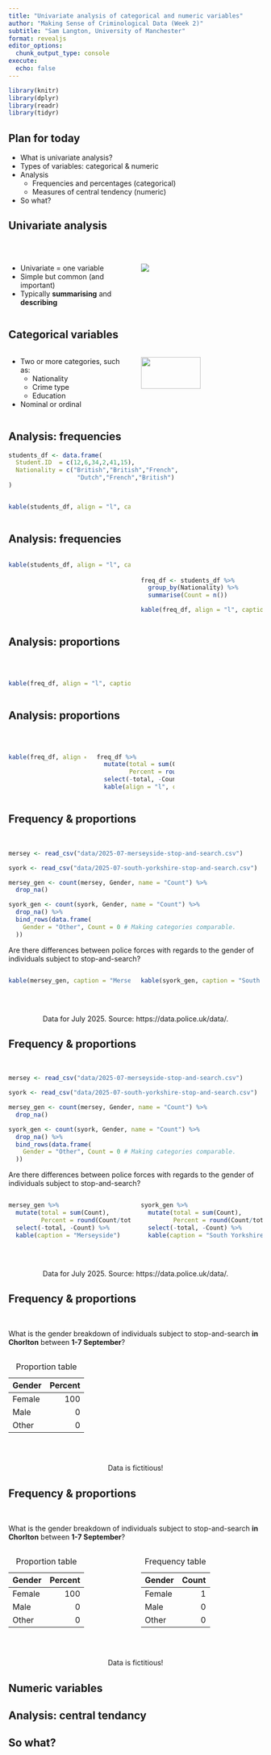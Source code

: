 ```yaml
---
title: "Univariate analysis of categorical and numeric variables"
author: "Making Sense of Criminological Data (Week 2)"
subtitle: "Sam Langton, University of Manchester"
format: revealjs
editor_options: 
  chunk_output_type: console
execute:
  echo: false
---
```


```r
library(knitr)
library(dplyr)
library(readr)
library(tidyr)
```


## Plan for today

- What is univariate analysis?
- Types of variables: categorical & numeric
- Analysis
  - Frequencies and percentages (categorical)
  - Measures of central tendency (numeric)
- So what?

## Univariate analysis

<br>

::: columns
::: {.column width="50%"}
- Univariate = one variable
- Simple but common (and important)
- Typically **summarising** and **describing** 
:::

::: {.column width="50%"}

![](img/unicycle.gif)
:::
:::

## Categorical variables

::: columns
::: {.column width="50%"}
- Two or more categories, such as:
  - Nationality
  - Crime type
  - Education
- Nominal or ordinal

:::

::: {.column width="50%"}

![](img/categorical.png){width=70%}

:::
:::

## Analysis: frequencies 

```r
students_df <- data.frame(
  Student.ID  = c(12,6,34,2,41,15),
  Nationality = c("British","British","French",
                   "Dutch","French","British")
)
```

::: columns
::: {.column width="50%"}
```r
kable(students_df, align = "l", caption = "Raw data") 
```

:::

::: {.column width="50%"}
  
:::

:::

## Analysis: frequencies 

::: columns
::: {.column width="50%"}
```r
kable(students_df, align = "l", caption = "Raw data")
```
:::

::: {.column width="50%"}

<br>

```r
freq_df <- students_df %>% 
  group_by(Nationality) %>% 
  summarise(Count = n())

kable(freq_df, align = "l", caption = "Frequency table")
```

:::
:::

## Analysis: proportions

<br>

::: columns
::: {.column width="50%"}

```r
kable(freq_df, align = "l", caption = "Frequency table")
```

:::

::: {.column width="50%"}

:::
:::

## Analysis: proportions

<br>

::: columns
::: {.column width="50%"}

```r
kable(freq_df, align = "l", caption = "Frequency table")
```

:::

::: {.column width=50%}

```r
freq_df %>% 
  mutate(total = sum(Count),
         Percent = round(Count/total*100, 0)) %>% 
  select(-total, -Count) %>% 
  kable(align = "l", caption = "Proportion table")
```

:::

::: {.column width=50%}
  
:::

:::

## Frequency & proportions

<br>

```r
mersey <- read_csv("data/2025-07-merseyside-stop-and-search.csv")

syork <- read_csv("data/2025-07-south-yorkshire-stop-and-search.csv")

mersey_gen <- count(mersey, Gender, name = "Count") %>%
  drop_na()

syork_gen <- count(syork, Gender, name = "Count") %>% 
  drop_na() %>% 
  bind_rows(data.frame(
    Gender = "Other", Count = 0 # Making categories comparable.
  ))
```

Are there differences between police forces with regards to the gender of individuals subject to stop-and-search?

::: columns
::: {.column width=50%}
```r
kable(mersey_gen, caption = "Merseyside")
```
:::
::: {.column width=50%}
```r
kable(syork_gen, caption = "South Yorkshire") 
```
:::
:::

<br>

<center>

Data for July 2025. Source: https://data.police.uk/data/.

</center>

## Frequency & proportions

<br>

```r
mersey <- read_csv("data/2025-07-merseyside-stop-and-search.csv")

syork <- read_csv("data/2025-07-south-yorkshire-stop-and-search.csv")

mersey_gen <- count(mersey, Gender, name = "Count") %>%
  drop_na()

syork_gen <- count(syork, Gender, name = "Count") %>% 
  drop_na() %>% 
  bind_rows(data.frame(
    Gender = "Other", Count = 0 # Making categories comparable.
  ))
```

Are there differences between police forces with regards to the gender of individuals subject to stop-and-search?

::: columns
::: {.column width=50%}
```r
mersey_gen %>% 
  mutate(total = sum(Count),
         Percent = round(Count/total*100, 0)) %>% 
  select(-total, -Count) %>% 
  kable(caption = "Merseyside")
```
:::
::: {.column width=50%}
```r
syork_gen %>% 
  mutate(total = sum(Count),
         Percent = round(Count/total*100, 0)) %>% 
  select(-total, -Count) %>% 
  kable(caption = "South Yorkshire") 
```
:::
:::

<br>

<center>

Data for July 2025. Source: https://data.police.uk/data/.

</center>

## Frequency & proportions

<br>

What is the gender breakdown of individuals subject to stop-and-search **in Chorlton** between **1-7 September**?

<center>

::: columns
::: {.column width=50%}
| Gender | Percent |
| :----- | -----:  |
| Female | 100     |
| Male   | 0       |
| Other  | 0       |

: Proportion table

:::

::: {.column width=50%}

:::
:::

<br>

Data is fictitious! 
</center>

## Frequency & proportions

<br>

What is the gender breakdown of individuals subject to stop-and-search **in Chorlton** between **1-7 September**?

<center>

::: columns
::: {.column width=50%}
| Gender | Percent |
| :----- | -----:  |
| Female | 100     |
| Male   | 0       |
| Other  | 0       |

: Proportion table

:::

::: {.column width=50%}
| Gender | Count  |
| :----- | ------:|
| Female | 1      |
| Male   | 0      |
| Other  | 0      |

: Frequency table

:::
:::

<br>

Data is fictitious! 
</center>

## Numeric variables

## Analysis: central tendancy

## So what?



